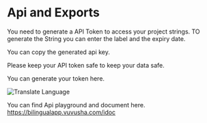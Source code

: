 # Api and Exports
You need to generate a API Token to access your project strings. TO generate the String you can enter the label and the expiry date. 

You can copy the generated api key. 


<Callout>
    Please keep your API token safe to keep your data safe. 
</Callout>

You can generate your token here.


<Image
    src="/api-export.png"
    alt="Translate Language"
    width={500}
    height={500}
/>

You can find Api playground and document here.
https://bilingualapp.vuvusha.com/idoc